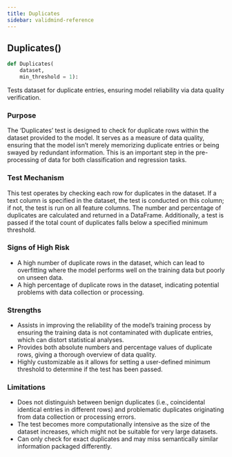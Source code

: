 ```yaml
---
title: Duplicates
sidebar: validmind-reference
---
```


## Duplicates[()]{.muted}

```python
def Duplicates(
    dataset,
    min_threshold = 1):
```

Tests dataset for duplicate entries, ensuring model reliability via data quality verification.

### Purpose

The 'Duplicates' test is designed to check for duplicate rows within the dataset provided to the model. It serves as a measure of data quality, ensuring that the model isn't merely memorizing duplicate entries or being swayed by redundant information. This is an important step in the pre-processing of data for both classification and regression tasks.

### Test Mechanism

This test operates by checking each row for duplicates in the dataset. If a text column is specified in the dataset, the test is conducted on this column; if not, the test is run on all feature columns. The number and percentage of duplicates are calculated and returned in a DataFrame. Additionally, a test is passed if the total count of duplicates falls below a specified minimum threshold.

### Signs of High Risk

- A high number of duplicate rows in the dataset, which can lead to overfitting where the model performs well on the training data but poorly on unseen data.
- A high percentage of duplicate rows in the dataset, indicating potential problems with data collection or processing.

### Strengths

- Assists in improving the reliability of the model's training process by ensuring the training data is not contaminated with duplicate entries, which can distort statistical analyses.
- Provides both absolute numbers and percentage values of duplicate rows, giving a thorough overview of data quality.
- Highly customizable as it allows for setting a user-defined minimum threshold to determine if the test has been passed.

### Limitations

- Does not distinguish between benign duplicates (i.e., coincidental identical entries in different rows) and problematic duplicates originating from data collection or processing errors.
- The test becomes more computationally intensive as the size of the dataset increases, which might not be suitable for very large datasets.
- Can only check for exact duplicates and may miss semantically similar information packaged differently.
